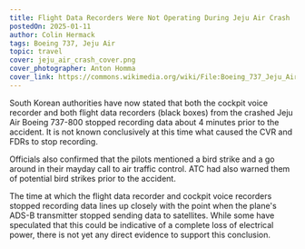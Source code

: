 ```yaml
---
title: Flight Data Recorders Were Not Operating During Jeju Air Crash
postedOn: 2025-01-11
author: Colin Hermack
tags: Boeing 737, Jeju Air
topic: travel
cover: jeju_air_crash_cover.png
cover_photographer: Anton Homma
cover_link: https://commons.wikimedia.org/wiki/File:Boeing_737_Jeju_Air_at_Fukuoka_Airport.jpg
---
```


South Korean authorities have now stated that both the cockpit voice recorder and both flight data recorders (black boxes)
from the crashed Jeju Air Boeing 737-800 stopped recording data about 4 minutes prior to the accident. It is not
known conclusively at this time what caused the CVR and FDRs to stop recording.

Officials also confirmed that the pilots mentioned a bird strike and a go around in their mayday call to air traffic
control. ATC had also warned them of potential bird strikes prior to the accident.

The time at which the flight data recorder and cockpit voice recorders stopped recording data lines up closely with the
point when the plane's ADS-B transmitter stopped sending data to satellites. While some have speculated that this could
be indicative of a complete loss of electrical power, there is not yet any direct evidence to support this conclusion.